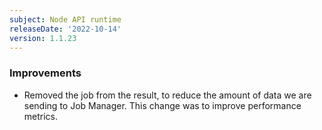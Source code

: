 ```yaml
---
subject: Node API runtime
releaseDate: '2022-10-14'
version: 1.1.23
---
```


### Improvements
* Removed the job from the result, to reduce the amount of data we are sending to Job Manager. This change was to improve performance metrics.
